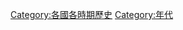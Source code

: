 {{Categories by country}}
{{Commons category|Decades by country}}

[[Category:各國各時期歷史|Category:各國各時期歷史]]
[[Category:年代|Category:年代]]